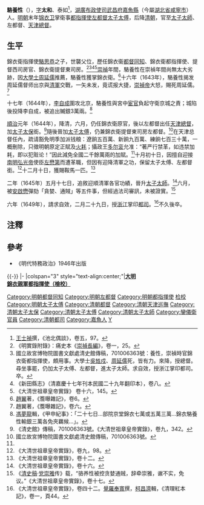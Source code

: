 {{明清人物信息框
| 姓名 = 骆养性
| 原名 =
| 圖片名稱= 
| 圖片大小 = 160px
| 圖片說明 = 
| 最高職務 = 浙江掌印都司兼太子太傅左都督
| 屆數 = 
| 國家 = 大清
| 前任 = 田爾耕
| 繼任 = 吳孟明
| 爵位 =
| 籍貫 =湖廣
| 族裔 = 漢族
| 旗籍 = 
| 字號 = 
| 諡號 = 
| 出生日期 = 萬曆年間
| 出生地點 = [[湖廣承宣布政使司|湖廣承宣布政使司]][[武昌府|武昌府]][[嘉魚縣|嘉魚縣]]
| 逝世日期 = 順治年間
| 逝世地點 = 浙江
| 墓葬 =
| 配偶 =
| 親屬 =父 [[駱思恭|駱思恭]]
| 出身 = 
*世襲父位锦衣卫出身
| 經歷 = 锦衣卫<br>錦衣親軍都指揮使<br>降清、天津总督<br>大清太子太傅<br>大清浙江掌印都司
| 著作 =
}}
'''駱養性'''（{{bd||？|1649年||}}），[[表字|字]]'''太和'''、泰如<ref>[[王士禎|王士禎]]撰，《池北偶談》，卷五，97。</ref>，[[湖廣布政使司|湖廣布政使司]][[武昌府|武昌府]][[嘉魚縣|嘉魚縣]]（今屬[[湖北省|湖北省]][[咸寧市|咸寧市]]）人。[[明朝|明朝]]末年[[锦衣卫|锦衣卫]]掌衛事[[都指揮使|都指揮使]][[左都督|左都督]][[太子太傅|太子太傅]]，后降[[清朝|清朝]]，官至[[太子太師|太子太師]]、左都督、[[天津總督|天津總督]]。

==生平==
錦衣衛指揮使[[駱思恭|駱思恭]]之子，世襲父位，歷任錦衣衞[[都督同知|都督同知]]、錦衣衛都指揮使、提督西司房官、錦衣衛提督東司房。<ref>《明實錄附錄》：痛史本《[[崇禎長編|崇禎長編]]》，卷一，25。</ref><ref>國立故宮博物院圖書文獻處清史館傳稿，701006363號：養性，崇禎時官錦衣衛都指揮使，頗用事。大學士[[吳甡戍|吳甡戍]]、[[周延儒|周延儒]]死，皆有力。來降，授總督。尋坐事罷，仍加太子太傅、左都督，進太子太師。求自效，授浙江掌印都司。卒。</ref><ref>《新田縣志》（清嘉慶十七年刊本民國二十九年翻印本），卷八。</ref><ref>《大清世祖章皇帝實錄》 卷十六，145。</ref>[[崇禎|崇禎]]年間，駱養性在崇禎年間尚無太大劣跡，因[[大學士|大學士]][[周延儒|周延儒]]推薦，駱養性獲掌錦衣衛。<ref>[[趙翼|趙翼]]著，《簷曝雜記》，卷6。</ref>十六年（1643年），駱養性揭发周延儒督师出京與[[清軍|清軍]]交戰，一矢未发，竟谎报大捷，[[崇禎帝|崇禎帝]]大怒，賜死周延儒。<ref name="#1">趙翼著，《簷曝雜記》，卷六。</ref>

十七年（1644年），[[李自成|李自成]]圍攻北京，駱養性與宮中[[宦官|宦官]]負起守衛京城之責；城陷後投降李自成，被追出贓銀3萬兩。<ref>[[馮夢龍|馮夢龍]]輯，《甲申紀事》：「二十七日...部院京堂錦衣七萬或五萬三萬...錦衣駱養性輸銀三萬各免夾羈候...」。</ref>

[[順治|順治]]元年（1644年），降清，六月，仍任錦衣衛原官，後以左都督出任[[天津總督|天津總督]]，加[[太子太保|太子太保]]銜。<ref>《清史館》傳稿，701006363號。《大清世祖章皇帝實錄》，卷九，342。</ref>隨後晉加[[太子太傅|太子太傅]]，仍兼錦衣衛提督東司房左都督。<ref>國立故宮博物院圖書文獻處清史館傳稿，701006363號。</ref>在天津总督任內，疏请豁免明季加派钱粮：遼餉五百萬、新餉九百萬、練餉七百三十萬，一概刪除，只徵明朝原定正賦及[[火耗|火耗]]；攝政王[[多尔衮|多尔衮]]允准：“著严行禁革，如违禁加耗，即以犯赃论！”因此減免全國二千餘萬兩的加賦。<ref name="#1"/>十月初十日，因擅自迎接[[南明|南明]][[弘光帝|弘光帝]]使臣[[左懋第|左懋第]]而遭革職，但因有迎降清軍之功，保留太子太傅、左都督銜。<ref>《大清世祖章皇帝實錄》，卷九，98。</ref>十二月十日，獲賜鞍馬一匹。<ref>《大清世祖章皇帝實錄》，卷十二。</ref>

二年（1645年）五月十七日，追敘迎順清軍各官功績，晉升[[太子太師|太子太師]]。<ref>《大清世祖章皇帝實錄》，卷十六。</ref>六月，被[[安啟懋|安啟懋]]彈劾「貪婪、通賊」等五件事，但經過法司審訊，未被證實。<ref>《[[清史稿|清史稿]]·[[党崇雅|党崇雅]]传》载，“骆养性被控贪婪通贼，辞牵崇雅，谳不实，免议。”《大清世祖章皇帝實錄》，卷十七。</ref>

六年（1649年），請求自效，二月二十九日，授[[浙江|浙江]]掌印[[都司|都司]]。<ref>《大清世祖章皇帝實錄》，卷四十二。[[覺羅奉寬|覺羅奉寬]]撰，[[柯昌濟|柯昌濟]]輯，《清理紅本記》，卷一，頁44。</ref>不久後卒。

==注釋==
{{reflist}}

==參考==
*《明代特務政治》1946年出版

{{-}}
{{start box}}
{{s-off}}
|-
|colspan="3" style="text-align:center;"|'''[[明朝|大明]][[锦衣卫|錦衣親軍都指揮使（檢校）]]'''
{{s-before|[[田爾耕|田爾耕]]}}
{{s-title|駱養性}}
{{s-after|[[吳孟明|吳孟明]]}}
{{end box}}

{{DEFAULTSORT:L駱}}
[[Category:明朝都督同知|Category:明朝都督同知]]
[[Category:明朝左都督|Category:明朝左都督]]
[[Category:明朝都指揮使|Category:明朝都指揮使]]
[[Category:錦衣衛指揮使|检校]]
[[Category:明朝太子太傅|Category:明朝太子太傅]]
[[Category:清朝都督|Category:清朝都督]]
[[Category:清朝天津巡撫|Category:清朝天津巡撫]]
[[Category:清朝太子太保|Category:清朝太子太保]]
[[Category:清朝太子太傅|Category:清朝太子太傅]]
[[Category:清朝太子太師|Category:清朝太子太師]]
[[Category:鑾儀衛官員|Category:鑾儀衛官員]]
[[Category:清朝都司|Category:清朝都司]]
[[Category:嘉魚人|Category:嘉魚人]]
[[Category:駱姓|Y]]